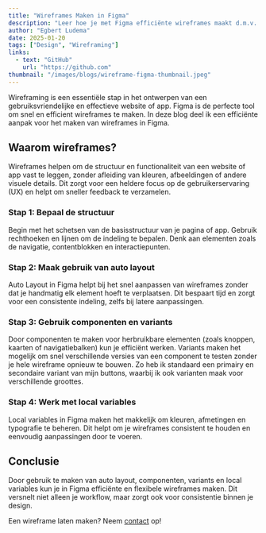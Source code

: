 ```yaml
---
title: "Wireframes Maken in Figma"
description: "Leer hoe je met Figma efficiënte wireframes maakt d.m.v. auto layout, componenten en variants."
author: "Egbert Ludema"
date: 2025-01-20
tags: ["Design", "Wireframing"]
links:
  - text: "GitHub"
    url: "https://github.com"
thumbnail: "/images/blogs/wireframe-figma-thumbnail.jpeg"
---
```


Wireframing is een essentiële stap in het ontwerpen van een gebruiksvriendelijke en effectieve website of app. Figma is de perfecte tool om snel en efficient wireframes te maken. In deze blog deel ik een efficiënte aanpak voor het maken van wireframes in Figma.

## Waarom wireframes?
Wireframes helpen om de structuur en functionaliteit van een website of app vast te leggen, zonder afleiding van kleuren, afbeeldingen of andere visuele details. Dit zorgt voor een heldere focus op de gebruikerservaring (UX) en helpt om sneller feedback te verzamelen.

### Stap 1: Bepaal de structuur
Begin met het schetsen van de basisstructuur van je pagina of app. Gebruik rechthoeken en lijnen om de indeling te bepalen. Denk aan elementen zoals de navigatie, contentblokken en interactiepunten.

### Stap 2: Maak gebruik van auto layout
Auto Layout in Figma helpt bij het snel aanpassen van wireframes zonder dat je handmatig elk element hoeft te verplaatsen. Dit bespaart tijd en zorgt voor een consistente indeling, zelfs bij latere aanpassingen.

### Stap 3: Gebruik componenten en variants
Door componenten te maken voor herbruikbare elementen (zoals knoppen, kaarten of navigatiebalken) kun je efficiënt werken. Variants maken het mogelijk om snel verschillende versies van een component te testen zonder je hele wireframe opnieuw te bouwen. Zo heb ik standaard een primairy en secondaire variant van mijn buttons, waarbij ik ook varianten maak voor verschillende groottes.

### Stap 4: Werk met local variables
Local variables in Figma maken het makkelijk om kleuren, afmetingen en typografie te beheren. Dit helpt om je wireframes consistent te houden en eenvoudig aanpassingen door te voeren.

## Conclusie
Door gebruik te maken van auto layout, componenten, variants en local variables kun je in Figma efficiënte en flexibele wireframes maken. Dit versnelt niet alleen je workflow, maar zorgt ook voor consistentie binnen je design.

Een wireframe laten maken? Neem [contact](https://www.el-websolutions.com/contact) op!